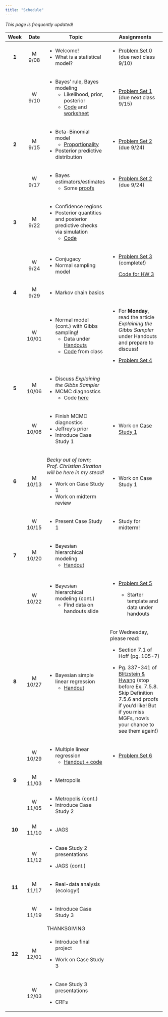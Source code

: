 ```yaml
---
title: "Schedule"
---
```


*This page is frequently updated!*

+---------+---------+-------------------------------------------------------------------------------------------------+-----------------------------------------------------------------------------------------------------------------------------------------------------------------------------------------------------------------------------------------------------+
| Week    | Date    | Topic                                                                                           | Assignments                                                                                                                                                                                                                                         |
+:=======:+:=======:+=================================================================================================+=====================================================================================================================================================================================================================================================+
| **1**   | M 9/08  | -   Welcome!                                                                                    | -   [Problem Set 0](homework/review.pdf) (due next class 9/10)                                                                                                                                                                                      |
|         |         | -   What is a statistical model?                                                                |                                                                                                                                                                                                                                                     |
+---------+---------+-------------------------------------------------------------------------------------------------+-----------------------------------------------------------------------------------------------------------------------------------------------------------------------------------------------------------------------------------------------------+
|         | W 9/10  | -   Bayes' rule, Bayes modeling                                                                 | -   [Problem Set 1](homework/412_hw1.pdf) (due next class 9/15)                                                                                                                                                                                     |
|         |         |     -   Likelihood, prior, posterior                                                            |                                                                                                                                                                                                                                                     |
|         |         |     -   [Code](code/binom_discrete_prior.qmd) and [worksheet](handouts/binom_prob_discrete.pdf) |                                                                                                                                                                                                                                                     |
+---------+---------+-------------------------------------------------------------------------------------------------+-----------------------------------------------------------------------------------------------------------------------------------------------------------------------------------------------------------------------------------------------------+
| **2**   | M 9/15  | -   Beta-Binomial model                                                                         | -   [Problem Set 2](homework/412_hw2.pdf) (due 9/24)                                                                                                                                                                                                |
|         |         |     -   [Proportionality](code/proportionality.qmd)                                             |                                                                                                                                                                                                                                                     |
|         |         | -   Posterior predictive distribution                                                           |                                                                                                                                                                                                                                                     |
+---------+---------+-------------------------------------------------------------------------------------------------+-----------------------------------------------------------------------------------------------------------------------------------------------------------------------------------------------------------------------------------------------------+
|         | W 9/17  | -   Bayes estimators/estimates                                                                  | -   [Problem Set 2](homework/412_hw2.pdf) (due 9/24)                                                                                                                                                                                                |
|         |         |     -   Some [proofs](handouts/bayes_est.qmd)                                                   |                                                                                                                                                                                                                                                     |
+---------+---------+-------------------------------------------------------------------------------------------------+-----------------------------------------------------------------------------------------------------------------------------------------------------------------------------------------------------------------------------------------------------+
| **3**   | M 9/22  | -   Confidence regions                                                                          |                                                                                                                                                                                                                                                     |
|         |         | -   Posterior quantities and posterior predictive checks via simulation                         |                                                                                                                                                                                                                                                     |
|         |         |     -   [Code](code/post_pred_checks.qmd)                                                       |                                                                                                                                                                                                                                                     |
+---------+---------+-------------------------------------------------------------------------------------------------+-----------------------------------------------------------------------------------------------------------------------------------------------------------------------------------------------------------------------------------------------------+
|         | W 9/24  | -   Conjugacy                                                                                   | -   [Problem Set 3](homework/412_hw3.pdf) (complete!)                                                                                                                                                                                               |
|         |         | -   Normal sampling model                                                                       |                                                                                                                                                                                                                                                     |
|         |         |                                                                                                 |     [Code for HW 3](code/hpd_code.qmd)                                                                                                                                                                                                              |
+---------+---------+-------------------------------------------------------------------------------------------------+-----------------------------------------------------------------------------------------------------------------------------------------------------------------------------------------------------------------------------------------------------+
| **4**   | M 9/29  | -   Markov chain basics                                                                         |                                                                                                                                                                                                                                                     |
+---------+---------+-------------------------------------------------------------------------------------------------+-----------------------------------------------------------------------------------------------------------------------------------------------------------------------------------------------------------------------------------------------------+
|         | W 10/01 | -   Normal model (cont.) with Gibbs sampling!                                                   | -   For **Monday**, read the article *Explaining the Gibbs Sampler* under Handouts and prepare to discuss!                                                                                                                                          |
|         |         |     -   Data under [Handouts](handouts.qmd)                                                     |                                                                                                                                                                                                                                                     |
|         |         |     -   [Code](code/gibbs_normal_model_walkthrough.qmd) from class                              | -   [Problem Set 4](homework/412_hw4.pdf)                                                                                                                                                                                                           |
+---------+---------+-------------------------------------------------------------------------------------------------+-----------------------------------------------------------------------------------------------------------------------------------------------------------------------------------------------------------------------------------------------------+
| **5**   | M 10/06 | -   Discuss *Explaining the Gibbs Sampler*                                                      |                                                                                                                                                                                                                                                     |
|         |         | -   MCMC diagnostics                                                                            |                                                                                                                                                                                                                                                     |
|         |         |     -   Code [here](code/mixture_normals.qmd)                                                   |                                                                                                                                                                                                                                                     |
+---------+---------+-------------------------------------------------------------------------------------------------+-----------------------------------------------------------------------------------------------------------------------------------------------------------------------------------------------------------------------------------------------------+
|         | W 10/06 | -   Finish MCMC diagnostics                                                                     | -   Work on [Case Study 1](case_study.qmd)                                                                                                                                                                                                          |
|         |         | -   Jeffrey's prior                                                                             |                                                                                                                                                                                                                                                     |
|         |         | -   Introduce Case Study 1                                                                      |                                                                                                                                                                                                                                                     |
+---------+---------+-------------------------------------------------------------------------------------------------+-----------------------------------------------------------------------------------------------------------------------------------------------------------------------------------------------------------------------------------------------------+
| **6**   | M 10/13 | *Becky out of town; Prof. Christian Stratton will be here in my stead!*                         | -   Work on Case Study 1                                                                                                                                                                                                                            |
|         |         |                                                                                                 |                                                                                                                                                                                                                                                     |
|         |         | -   Work on Case Study 1                                                                        |                                                                                                                                                                                                                                                     |
|         |         | -   Work on midterm review                                                                      |                                                                                                                                                                                                                                                     |
+---------+---------+-------------------------------------------------------------------------------------------------+-----------------------------------------------------------------------------------------------------------------------------------------------------------------------------------------------------------------------------------------------------+
|         | W 10/15 | -   Present Case Study 1                                                                        | -   Study for midterm!                                                                                                                                                                                                                              |
+---------+---------+-------------------------------------------------------------------------------------------------+-----------------------------------------------------------------------------------------------------------------------------------------------------------------------------------------------------------------------------------------------------+
| **7**   | M 10/20 | -   Bayesian hierarchical modeling                                                              |                                                                                                                                                                                                                                                     |
|         |         |     -   [Handout](code/hierarchical_normal_schools.qmd)                                         |                                                                                                                                                                                                                                                     |
+---------+---------+-------------------------------------------------------------------------------------------------+-----------------------------------------------------------------------------------------------------------------------------------------------------------------------------------------------------------------------------------------------------+
|         | W 10/22 | -   Bayesian hierarchical modeling (cont.)                                                      | -   [Problem Set 5](homework/412_hw5.pdf)                                                                                                                                                                                                           |
|         |         |     -   Find data on handouts slide                                                             |                                                                                                                                                                                                                                                     |
|         |         |                                                                                                 |     -   Starter template and data under handouts                                                                                                                                                                                                    |
+---------+---------+-------------------------------------------------------------------------------------------------+-----------------------------------------------------------------------------------------------------------------------------------------------------------------------------------------------------------------------------------------------------+
| **8**   | M 10/27 | -   Bayesian simple linear regression                                                           | For Wednesday, please read:                                                                                                                                                                                                                         |
|         |         |     -   [Handout](code/bayes_slr.qmd)                                                           |                                                                                                                                                                                                                                                     |
|         |         |                                                                                                 | -   Section 7.1 of Hoff (pg. 105-7)                                                                                                                                                                                                                 |
|         |         |                                                                                                 |                                                                                                                                                                                                                                                     |
|         |         |                                                                                                 | -   Pg. 337-341 of [Blitzstein & Hwang](https://drive.google.com/file/d/1VmkAAGOYCTORq1wxSQqy255qLJjTNvBI/edit) (stop before Ex. 7.5.8. Skip Definition 7.5.6 and proofs if you'd like! But if you miss MGFs, now's your chance to see them again!) |
+---------+---------+-------------------------------------------------------------------------------------------------+-----------------------------------------------------------------------------------------------------------------------------------------------------------------------------------------------------------------------------------------------------+
|         | W 10/29 | -   Multiple linear regression                                                                  | -   [Problem Set 6](homework/412_hw6.pdf)                                                                                                                                                                                                           |
|         |         |     -   [Handout + code](code/bayes_mlr.qmd)                                                    |                                                                                                                                                                                                                                                     |
+---------+---------+-------------------------------------------------------------------------------------------------+-----------------------------------------------------------------------------------------------------------------------------------------------------------------------------------------------------------------------------------------------------+
| **9**   | M 11/03 | -   Metropolis                                                                                  |                                                                                                                                                                                                                                                     |
+---------+---------+-------------------------------------------------------------------------------------------------+-----------------------------------------------------------------------------------------------------------------------------------------------------------------------------------------------------------------------------------------------------+
|         | W 11/05 | -   Metropolis (cont.)                                                                          |                                                                                                                                                                                                                                                     |
|         |         | -   Introduce Case Study 2                                                                      |                                                                                                                                                                                                                                                     |
+---------+---------+-------------------------------------------------------------------------------------------------+-----------------------------------------------------------------------------------------------------------------------------------------------------------------------------------------------------------------------------------------------------+
| **10**  | M 11/10 | -   JAGS                                                                                        |                                                                                                                                                                                                                                                     |
+---------+---------+-------------------------------------------------------------------------------------------------+-----------------------------------------------------------------------------------------------------------------------------------------------------------------------------------------------------------------------------------------------------+
|         | W 11/12 | -   Case Study 2 presentations                                                                  |                                                                                                                                                                                                                                                     |
|         |         |                                                                                                 |                                                                                                                                                                                                                                                     |
|         |         | -   JAGS (cont.)                                                                                |                                                                                                                                                                                                                                                     |
+---------+---------+-------------------------------------------------------------------------------------------------+-----------------------------------------------------------------------------------------------------------------------------------------------------------------------------------------------------------------------------------------------------+
| **11**  | M 11/17 | -   Real-data analysis (ecology!)                                                               |                                                                                                                                                                                                                                                     |
+---------+---------+-------------------------------------------------------------------------------------------------+-----------------------------------------------------------------------------------------------------------------------------------------------------------------------------------------------------------------------------------------------------+
|         | W 11/19 | -   Introduce Case Study 3                                                                      |                                                                                                                                                                                                                                                     |
+---------+---------+-------------------------------------------------------------------------------------------------+-----------------------------------------------------------------------------------------------------------------------------------------------------------------------------------------------------------------------------------------------------+
|         |         | THANKSGIVING                                                                                    |                                                                                                                                                                                                                                                     |
+---------+---------+-------------------------------------------------------------------------------------------------+-----------------------------------------------------------------------------------------------------------------------------------------------------------------------------------------------------------------------------------------------------+
| **12**  | M 12/01 | -   Introduce final project                                                                     |                                                                                                                                                                                                                                                     |
|         |         |                                                                                                 |                                                                                                                                                                                                                                                     |
|         |         | -   Work on Case Study 3                                                                        |                                                                                                                                                                                                                                                     |
+---------+---------+-------------------------------------------------------------------------------------------------+-----------------------------------------------------------------------------------------------------------------------------------------------------------------------------------------------------------------------------------------------------+
|         | W 12/03 | -   Case Study 3 presentations                                                                  |                                                                                                                                                                                                                                                     |
|         |         |                                                                                                 |                                                                                                                                                                                                                                                     |
|         |         | -   CRFs                                                                                        |                                                                                                                                                                                                                                                     |
+---------+---------+-------------------------------------------------------------------------------------------------+-----------------------------------------------------------------------------------------------------------------------------------------------------------------------------------------------------------------------------------------------------+
